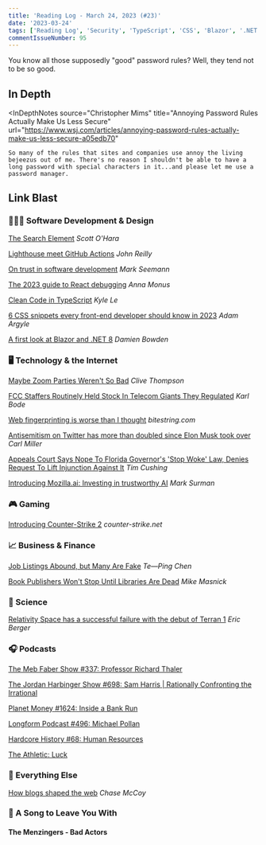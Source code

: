 ```yaml
---
title: 'Reading Log - March 24, 2023 (#23)'
date: '2023-03-24'
tags: ['Reading Log', 'Security', 'TypeScript', 'CSS', 'Blazor', '.NET']
commentIssueNumber: 95
---
```


You know all those supposedly "good" password rules? Well, they tend not to be so good.

## In Depth

<InDepthNotes
    source="Christopher Mims"
    title="Annoying Password Rules Actually Make Us Less Secure"
    url="https://www.wsj.com/articles/annoying-password-rules-actually-make-us-less-secure-a05edb70"
>
    So many of the rules that sites and companies use annoy the living bejeezus out of me. There's no reason I shouldn't be able to have a long password with special characters in it...and please let me use a password manager.
</InDepthNotes>

## Link Blast

### 👨🏼‍💻 Software Development & Design

[The Search Element](https://www.scottohara.me/blog/2023/03/24/search-element.html) *Scott O'Hara*

[Lighthouse meet GitHub Actions](https://johnnyreilly.com/lighthouse-meet-github-actions) *John Reilly*

[On trust in software development](https://blog.ploeh.dk/2023/03/20/on-trust-in-software-development/) *Mark Seemann*

[The 2023 guide to React debugging](https://raygun.com/blog/react-debugging-guide/) *Anna Monus*

[Clean Code in TypeScript](https://javascript.plainenglish.io/clean-code-in-typescript-a183d43f3bf0) *Kyle Le*

[6 CSS snippets every front-end developer should know in 2023](https://web.dev/6-css-snippets-every-front-end-developer-should-know-in-2023/) *Adam Argyle*

[A first look at Blazor and .NET 8](https://damienbod.com/2023/03/20/a-first-look-at-blazor-and-net-8/) *Damien Bowden*

### 🖥 Technology & the Internet

[Maybe Zoom Parties Weren't So Bad](https://clivethompson.medium.com/maybe-zoom-parties-werent-so-bad-e5e57e1c869c) *Clive Thompson*

[FCC Staffers Routinely Held Stock In Telecom Giants They Regulated](https://www.techdirt.com/2023/03/20/fcc-staffers-routinely-held-stock-in-telecom-giants-they-regulated/) *Karl Bode*

[Web fingerprinting is worse than I thought](https://www.bitestring.com/posts/2023-03-19-web-fingerprinting-is-worse-than-I-thought.html) *bitestring.com*

[Antisemitism on Twitter has more than doubled since Elon Musk took over](https://arstechnica.com/tech-policy/2023/03/antisemitism-on-twitter-has-more-than-doubled-since-elon-musk-took-over/) *Carl Miller*

[Appeals Court Says Nope To Florida Governor's 'Stop Woke' Law, Denies Request To Lift Injunction Against It](https://www.techdirt.com/2023/03/21/appeals-court-says-nope-to-florida-governors-stop-woke-law-denies-request-to-lift-injunction-against-it/) *Tim Cushing*

[Introducing Mozilla.ai: Investing in trustworthy AI](https://blog.mozilla.org/en/mozilla/introducing-mozilla-ai-investing-in-trustworthy-ai/) *Mark Surman*

### 🎮 Gaming

[Introducing Counter-Strike 2](https://www.counter-strike.net/cs2) *counter-strike.net*

### 📈 Business & Finance

[Job Listings Abound, but Many Are Fake](https://www.wsj.com/articles/that-plum-job-listing-may-just-be-a-ghost-3aafc794) *Te—Ping Chen*

[Book Publishers Won't Stop Until Libraries Are Dead](https://www.techdirt.com/2023/03/22/book-publishers-wont-stop-until-libraries-are-dead/) *Mike Masnick*

### 🔬 Science

[Relativity Space has a successful failure with the debut of Terran 1](https://arstechnica.com/science/2023/03/relativity-space-has-a-successful-failure-with-the-debut-of-terran-1/) *Eric Berger*

### 🎧 Podcasts

[The Meb Faber Show #337: Professor Richard Thaler](https://mebfaber.com/2021/08/04/e337-richard-thaler/)

[The Jordan Harbinger Show #698: Sam Harris | Rationally Confronting the Irrational](https://www.jordanharbinger.com/sam-harris-rationally-confronting-the-irrational/)

[Planet Money #1624: Inside a Bank Run](https://www.npr.org/2023/03/21/1164979588/svb-collapse-bailout-startup-founder)

[Longform Podcast #496: Michael Pollan](https://longform.org/posts/longform-podcast-496-michael-pollan)

[Hardcore History #68: Human Resources](https://www.dancarlin.com/product/hardcore-history-68-blitz-human-resources/)

[The Athletic: Luck](https://theathletic.com/podcast/278-luck/)

### 🎒 Everything Else

[How blogs shaped the web](https://chasem.co/2023/03/weblogs-as-a-form/) *Chase McCoy*

### 🎵 A Song to Leave You With

#### The Menzingers - Bad Actors

<YouTubeEmbed
    id="N1XBswrzOV8"
    title="The Menzingers - Bad Actors"
/>
